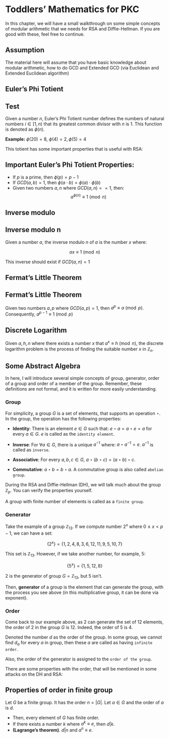 # Toddlers' Mathematics for PKC 

In this chapter, we will have a small walkthrough on some simple concepts of modular arithmetic that we needs for RSA and Diffie-Hellman. If you are good with these, feel free to continue. 

:::{.callout-note}

## Assumption

The material here will assume that you have basic knowledge about modular arithmetic, how to do GCD and Extended GCD (via Euclidean and Extended Euclidean algorithm)

:::

## Euler's Phi Totient 

::: {.callout-note}

## Test

Given a number $n$, Euler's Phi Totient number defines the numbers of natural numbers $i \in [1, n)$ that its greatest common divisor with $n$ is $1$. This function is denoted as $\phi(n)$.

:::  

**Example: ** $\phi(20) = 8$, $\phi(4) = 2, \phi(5) = 4$

This totient has some important properties that is useful with RSA:

::: {.callout-note}

## Important Euler's Phi Totient Properties:

+ If $p$ is a prime, then $\phi(p) = p - 1$ 
+ If $GCD(a, b) = 1$, then $\phi(a\cdot b) = \phi(a) \cdot \phi(b)$
+ Given two numbers $a, n$ where $GCD(a, n) == 1$, then:
$$
a^{\phi(n)} \equiv 1 \pmod n
$$

:::

## Inverse modulo 

::: {.callout-note}

## Inverse modulo n

Given a number $a$, the inverse modulo $n$ of $a$ is the number $x$ where: 

$$
ax \equiv 1 \pmod{n}
$$

This inverse should exist if $GCD(a, n) = 1$

:::

## Fermat's Little Theorem

::: {.callout-note}

## Fermat's Little Theorem
Given two numbers $a, p$ where $GCD(a, p) = 1$, then $a^{p} \equiv a \pmod{p}$. 
Consequently, $a^{p-1} \equiv 1 \pmod{p}$

:::

## Discrete Logarithm 

Given $a, h, n$ where there exists a number $x$ that $a^x \equiv h \pmod{n}$, the discrete logarithm problem is the process of finding the suitable number $x$ in $\mathbb{Z}_n$.

## Some Abstract Algebra

In here, I will introduce several simple concepts of group, generator, order of a group and order of a member of the group. Remember, these definitions are not formal, and it is written for more easily understanding. 

### Group

For simplicity, a group $G$ is a set of elements, that supports an operation $\star$. In the group, the operation has the following properties:

+ **Identity**: There is an element $e \in G$ such that: $e\star a = a \star e = a$ for every $a \in G$. $e$ is called as the `identity element`.

+ **Inverse**: For $\forall a \in G$, there is a unique $a^{-1}$ where: $a \star a^{-1} = e$. $a^{-1}$ is called as `inverse`.

+ **Associative**: For every $a, b, c \in G$, $a \star (b \star c) = (a \star b) \star c$.

+ **Commutative**: $a \star b = b \star a$. A commutative group is also called `abelian group`. 

During the RSA and Diffie-Hellman (DH), we will talk much about the group $\mathbb{Z}_p$. You can verify the properties yourself. 

A group with finite number of elements is called as a `finite group`.

### Generator

Take the example of a group $\mathbb{Z}_{13}$. If we compute number $2^x$ where $0 \le x < p - 1$, we can have a set: 

$$
\{2^x\} = \{1, 2, 4, 8, 3, 6, 12, 11, 9, 5, 10, 7\}
$$

This set is $\mathbb{Z}_{13}$. However, if we take another number, for example, 5: 

$$
\{5^x\} = \{1, 5, 12, 8\}
$$

$2$ is the generator of group $G = \mathbb{Z}_{13}$, but $5$ isn't.

Then, **generator** of a group is the element that can generate the group, with the process you see above (in this multiplicative group, it can be done via exponent).

### Order

Come back to our example above, as $2$ can generate the set of 12 elements, the order of $2$ in the group $G$ is $12$. Indeed, the order of $5$ is $4$. 

Denoted the number $d$ as the order of the group. In some group, we cannot find $d_a$ for every $a$ in group, then these $a$ are called as having `infinite order`.

Also, the order of the generator is assigned to the `order of the group`. 

There are some properties with the order, that will be mentioned in some attacks on the DH and RSA:

::: {.callout-note}

## Properties of order in finite group

Let $G$ be a finite group. It has the order $n = |G|$. Let $a \in G$ and the order of $a$ is $d$.

+ Then, every element of $G$ has finite order. 
+ If there exists a number $k$ where $a^k \equiv e$, then $d | k$.
+ **(Lagrange's theorem)**. $d | n$ and $a^n \equiv e$. 

:::